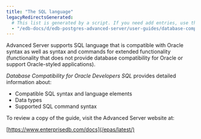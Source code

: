 ```yaml
---
title: "The SQL language"
legacyRedirectsGenerated:
  # This list is generated by a script. If you need add entries, use the `legacyRedirects` key.
  - "/edb-docs/d/edb-postgres-advanced-server/user-guides/database-compatibility-for-oracle-developers-guide/9.5/Database_Compatibility_for_Oracle_Developers_Guide.1.037.html"
---
```


<div id="the_sql_language" class="registered_link"></div>

Advanced Server supports SQL language that is compatible with Oracle syntax as well as syntax and commands for extended functionality (functionality that does not provide database compatibility for Oracle or support Oracle-styled applications).

*Database Compatibility for Oracle Developers SQL* provides detailed information about:

-   Compatible SQL syntax and language elements
-   Data types
-   Supported SQL command syntax

To review a copy of the guide, visit the Advanced Server website at:

[https://www.enterprisedb.com/docs](/epas/latest/)
